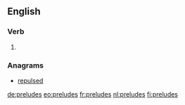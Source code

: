 ==English==

===Verb===
{{head|en|verb form}}

# {{en-third-person singular of|prelude}}

===Anagrams===
* [[repulsed#English|repulsed]]

[[de:preludes]]
[[eo:preludes]]
[[fr:preludes]]
[[nl:preludes]]
[[fi:preludes]]